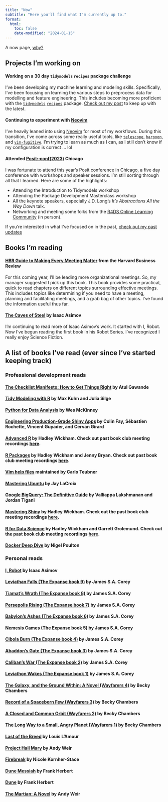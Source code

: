 ```yaml
---
title: "Now"
subtitle: "Here you'll find what I'm currently up to."
format:
  html:
    toc: false
    date-modified: "2024-01-15"
---
```


A now page, [why?](https://nownownow.com/about) 

## Projects I'm working on

#### Working on a 30 day `tidymodels` `recipes` package challenge

I've been developing my machine learning and modeling skills. Specifically, I've been focusing on learning the various steps to preprocess data for modelling and feature engineering. This includes becoming more proficient with the [`tidymodels`](https://www.tidymodels.org/) [`recipes`](https://recipes.tidymodels.org/) package. [Check out my post](https://www.collinberke.com/blog/posts/2024-01-01-30-days-challenge-tidymodels-recipes/) to keep up with the latest.

#### Continuing to experiment with [Neovim](https://neovim.io/)

I've heavily leaned into using [Neovim](https://neovim.io/) for most of my workflows. During this transition, I've come across some really useful tools, like [`telescope`](https://github.com/nvim-telescope/telescope.nvim), [`harpoon`](https://github.com/ThePrimeagen/harpoon), and [`vim-fugitive`](https://github.com/tpope/vim-fugitive). I'm trying to learn as much as I can, as I still don't know if my configuration is correct ... lol

#### Attended [Posit::conf(2023)](https://posit.co/conference/) Chicago

I was fortunate to attend this year's Posit conference in Chicago, a five day conference with workshops and speaker sessions. I'm still sorting through all that I learned. Here are some of the highlights:

* Attending the Introduction to Tidymodels workshop
* Attending the Package Development Masterclass workshop
* All the keynote speakers, especially J.D. Long's *It's Abstractions All the Way Down* talk.
* Networking and meeting some folks from the [R4DS Online Learning Community](https://rfordatasci.com/) (in person).

If you're interested in what I've focused on in the past, [check out my past updates](https://collinberke.com/now-old.html)

## Books I'm reading

#### [HBR Guide to Making Every Meeting Matter](https://www.amazon.com/Guide-Making-Every-Meeting-Matter/dp/1633692175) from the Harvard Business Review

For this coming year, I'll be leading more organizational meetings. So, my manager suggested I pick up this book. This book provides some practical, quick to read chapters on different topics surrounding effective meetings. This includes topics like determining if you need to have a meeting, planning and facilitating meetings, and a grab bag of other topics. I've found the information useful thus far.

#### [The Caves of Steel](https://www.amazon.com/Caves-Steel-Daneel-Olivaw-Book/dp/0553293400) by Isaac Asimov 

I'm continuing to read more of Isaac Asimov's work. It started with I, Robot. Now I've begun reading the first book in his Robot Series. I've recognized I really enjoy Science Fiction.

## A list of books I've read (ever since I've started keeping track)

### Professional development reads

#### [The Checklist Manifesto: How to Get Things Right](https://www.amazon.com/Checklist-Manifesto-How-Things-Right/dp/0312430000) by Atul Gawande 

#### [Tidy Modeling with R](https://www.tmwr.org/) by Max Kuhn and Julia Silge

#### [Python for Data Analysis](https://wesmckinney.com/book/) by Wes McKinney

#### [Engineering Production-Grade Shiny Apps](https://engineering-shiny.org/) by Colin Fay, Sébastien Rochette, Vincent Guyader, and Cervan Girard

#### [Advanced R](https://adv-r.hadley.nz/) by Hadley Wickham. Check out past book club meeting recordings [here](https://www.youtube.com/playlist?list=PL3x6DOfs2NGi4I1DhjPufFNbqCry_xQLq).

#### [R Packages](https://r-pkgs.org/) by Hadley Wickham and Jenny Bryan. Check out past book club meeting recordings [here](https://www.youtube.com/watch?v=QOmdmGMxl_Q&list=PL3x6DOfs2NGi8NcKmNxw_Hk4-leUsivZv&index=1).

#### [Vim help files](https://vimhelp.org/) maintained by Carlo Teubner

#### [Mastering Ubuntu](https://www.amazon.com/Mastering-Ubuntu-Server-configuring-troubleshooting/dp/1800564643) by Jay LaCroix

#### [Google BigQuery: The Definitive Guide](https://www.amazon.com/Google-BigQuery-Definitive-Warehousing-Analytics/dp/1492044466/) by Valliappa Lakshmanan and Jordan Tigani

#### [Mastering Shiny](https://mastering-shiny.org/) by Hadley Wickham. Check out the past book club meeting recordings [here](https://www.youtube.com/watch?v=beOYuHG9Xng&list=PL3x6DOfs2NGjhwrYvdmrKRNcvXX7X6ldt).

#### [R for Data Science](https://r4ds.had.co.nz/) by Hadley Wickham and Garrett Grolemund. Check out the past book club meeting recordings [here](https://www.youtube.com/watch?v=_IQrDw3Fp4M&list=PL3x6DOfs2NGjtn1_4BSX99R5wrLjK7XvY).

#### [Docker Deep Dive](https://www.amazon.com/Docker-Deep-Dive-Nigel-Poulton-ebook/dp/B01LXWQUFF) by Nigel Poulton

### Personal reads

#### [I, Robot](https://www.amazon.com/I-Robot-Book-1-ebook/dp/B000FC1PW0/) by Isaac Asimov

#### [Leviathan Falls (The Expanse book 9)](https://www.amazon.com/Leviathan-Falls-Expanse-Book-9/dp/B0971RBRV8) by James S.A. Corey

#### [Tiamat's Wrath (The Expanse book 8)](https://www.amazon.com/Tiamats-Wrath-Expanse-Book-8-ebook/dp/B07BVNVWL6) by James S.A. Corey

#### [Persepolis Rising (The Expanse book 7)](https://www.amazon.com/Persepolis-Rising-Expanse-James-Corey/dp/0316332852) by James S.A. Corey

#### [Babylon's Ashes (The Expanse book 6)](https://www.amazon.com/Babylons-Ashes-Expanse-James-Corey/dp/031633474X) by James S.A. Corey

#### [Nemesis Games (The Expanse book 5)](https://www.amazon.com/Nemesis-Games-Expanse-Book-5-ebook/dp/B00O7X626W/) by James S.A. Corey

#### [Cibola Burn (The Expanse book 4)](https://www.amazon.com/Cibola-Burn-Expanse-James-Corey/dp/0316334685) by James S.A. Corey

#### [Abaddon's Gate (The Expanse book 3)](https://www.amazon.com/Abaddons-Gate-Expanse-James-Corey/dp/0316129070) by James S.A. Corey

#### [Caliban's War (The Expanse book 2)](https://www.amazon.com/Calibans-War-Expanse-Book-2-ebook/dp/B005SCRR1A) by James S.A. Corey

#### [Leviathon Wakes (The Expanse book 1)](https://www.amazon.com/Leviathan-Wakes-Expanse-Book-1-ebook/dp/B0047Y171G) by James S.A. Corey

#### [The Galaxy, and the Ground Within: A Novel (Wayfarers 4)](https://www.amazon.com/Galaxy-Ground-Within-Novel-Wayfarers-ebook/dp/B088RDCLQ4) by Becky Chambers

#### [Record of a Spaceborn Few (Wayfarers 3)](https://www.amazon.com/Record-Spaceborn-Few-Wayfarers-Book-ebook/dp/B072BFJCB9/) by Becky Chambers

#### [A Closed and Common Orbit (Wayfarers 2)](https://www.amazon.com/dp/B01ARXVTFE/ref=dp-kindle-redirect?_encoding=UTF8&btkr=1) by Becky Chambers

#### [The Long Way to a Small, Angry Planet (Wayfarers 1)](https://www.amazon.com/Long-Small-Angry-Planet-Wayfarers/dp/0062444131) by Becky Chambers

#### [Last of the Breed](https://www.amazon.com/Last-Breed-Novel-Louis-LAmour/dp/0553280422) by Louis L'Amour

#### [Project Hail Mary](https://www.amazon.com/Project-Hail-Mary-Andy-Weir-ebook/dp/B08FHBV4ZX/) by Andy Weir

#### [Firebreak](https://apps.npr.org/best-books/#year=2021&book=93) by Nicole Kornher-Stace

#### [Dune Messiah](https://www.amazon.com/gp/product/B0011UGNDG) by Frank Herbert

#### [Dune](https://www.amazon.com/gp/product/B00B7NPRY8) by Frank Herbert

#### [The Martian: A Novel](https://www.amazon.com/Martian-Novel-Andy-Weir-ebook/dp/B00EMXBDMA) by Andy Weir
